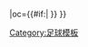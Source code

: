{{fb team 
|t= 北市大同
|tan= 大同足球隊
|tc= TWN
|abb={{#if:{{{abb|}}}|大同}} 
|oc={{#if:{{{oc|}}}|{{{oc}}} }}
}}
<!--
--><noinclude>[[Category:足球模板]]</noinclude>